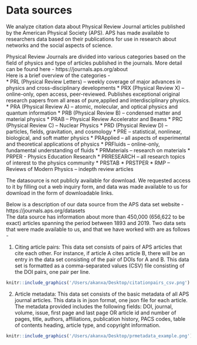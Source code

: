# Data sources

We analyze citation data about Physical Review Journal articles published by the American Physical Society (APS). APS has made available to researchers data based on their publications for use in research about networks and the social aspects of science.  

Physical Review Journals are divided into various categories based on the field of physics and type of articles published in the journals. More detail can be found here - https://journals.aps.org/about  
Here is a brief overview of the categories -  
* PRL (Physical Review Letters) – weekly coverage of major advances in physics and cross-disciplinary developments
* PRX (Physical Review X) – online-only, open access, peer-reviewed. Publishes exceptional original research papers from all areas of pure,applied and interdisciplinary physics.
* PRA (Physical Review A) – atomic, molecular, and optical physics and quantum information
* PRB (Physical Review B) – condensed matter and material physics
* PRAB – Physical Review Accelerator and Beams
* PRC (Physical Review C) – Nuclear Physics
* PRD (Physical Review D) – particles, fields, gravitation, and cosmology
* PRE – statistical, nonlinear, biological, and soft matter physics
* PRApplied – all aspects of experimental and theoretical applications of physics
* PRFluids – online-only, fundamental understanding of fluids
* PRMaterials – research on materials
* PRPER - Physics Education Research
* PRRESEARCH – all research topics of interest to the physics community
* PRSTAB
* PRSTPER
* RMP – Reviews of Modern Physics – indepth review articles


The datasource is not publicly available for download. We requested access to it by filling out a web inquiry form, and data was made available to us for download in the form of downloadable links.  

Below is a description of our data source from the APS data set website - https://journals.aps.org/datasets  
The data source has information about more than 450,000 (656,622 to be exact) articles spanning the period between 1893 and 2019.  Two data sets that were made available to us, and that we have worked with are as follows -

1) Citing article pairs: This data set consists of pairs of APS articles that cite each other. For instance, if article A cites article B, there will be an entry in the data set consisting of the pair of DOIs for A and B. This data set is formatted as a comma-separated values (CSV) file consisting of the DOI pairs, one pair per line.  

```r
knitr::include_graphics('/Users/akanxa/Desktop/citationpairs_csv.png')

```

2) Article metadata: This data set consists of the basic metadata of all APS journal articles. This data is in json format, one json file for each article. The metadata provided includes the following fields: DOI, journal, volume, issue, first page and last page OR article id and number of pages, title, authors, affiliations, publication history, PACS codes, table of contents heading, article type, and copyright information.  
```r
knitr::include_graphics('/Users/akanxa/Desktop/prmetadata_example.png')
```



